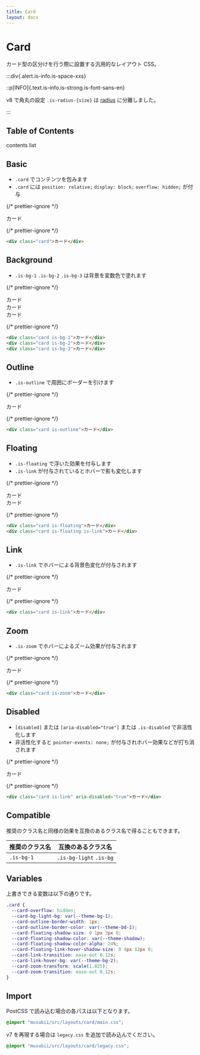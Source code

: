 ```yaml
---
title: Card
layout: docs
---
```


# Card

カード型の区分けを行う際に設置する汎用的なレイアウト CSS。

:::div{.alert.is-info.is-space-xxs}

::p[INFO]{.text.is-info.is-strong.is-font-sans-en}

v8 で角丸の設定 `.is-radius-{size}` は [radius](/docs/radius) に分離しました。

:::

## Table of Contents

contents list

## Basic

- `.card` でコンテンツを包みます
- `.card` には `position: relative;` `display: block;` `overflow: hidden;` が付与

{/* prettier-ignore */}
<div className="docs-preview">
  <div className="card">カード</div>
</div>

{/* prettier-ignore */}
```html
<div class="card">カード</div>
```

## Background

- `.is-bg-1` `.is-bg-2` `.is-bg-3` は背景を変数色で塗れます

{/* prettier-ignore */}
<div className="docs-preview">
  <div className="card is-bg-1">カード</div>
  <div className="card is-bg-2">カード</div>
  <div className="card is-bg-3">カード</div>
</div>

{/* prettier-ignore */}
```html
<div class="card is-bg-1">カード</div>
<div class="card is-bg-2">カード</div>
<div class="card is-bg-3">カード</div>
```

## Outline

- `.is-outline` で周囲にボーダーを引けます

{/* prettier-ignore */}
<div className="docs-preview">
  <div className="card is-outline">カード</div>
</div>

{/* prettier-ignore */}
```html
<div class="card is-outline">カード</div>
```

## Floating

- `.is-floating` で浮いた効果を付与します
- `.is-link` が付与されているとホバーで影も変化します

{/* prettier-ignore */}
<div className="docs-preview">
  <div className="box is-space-md">
    <div className="card is-floating">カード</div>
    <div className="card is-floating is-link">カード</div>
  </div>
</div>

{/* prettier-ignore */}
```html
<div class="card is-floating">カード</div>
<div class="card is-floating is-link">カード</div>
```

## Link

- `.is-link` でホバーによる背景色変化が付与されます

{/* prettier-ignore */}
<div className="docs-preview">
  <div className="card is-link">カード</div>
</div>

{/* prettier-ignore */}
```html
<div class="card is-link">カード</div>
```

## Zoom

- `.is-zoom` でホバーによるズーム効果が付与されます

{/* prettier-ignore */}
<div className="docs-preview">
  <div className="card is-zoom">カード</div>
</div>

{/* prettier-ignore */}
```html
<div class="card is-zoom">カード</div>
```

## Disabled

- `[disabled]` または `[aria-disabled="true"]` または `.is-disabled` で非活性化します
- 非活性化すると `pointer-events: none;` が付与されホバー効果などが打ち消されます

{/* prettier-ignore */}
<div className="docs-preview">
  <div className="card is-link" aria-disabled="true">カード</div>
</div>

{/* prettier-ignore */}
```html
<div class="card is-link" aria-disabled="true">カード</div>
```

## Compatible

推奨のクラス名と同様の効果を互換のあるクラス名で得ることもできます。

| 推奨のクラス名 | 互換のあるクラス名      |
| -------------- | ----------------------- |
| `.is-bg-1`     | `.is-bg-light` `.is-bg` |

## Variables

上書きできる変数は以下の通りです。

```css
.card {
  --card-overflow: hidden;
  --card-bg-light-bg: var(--theme-bg-1);
  --card-outline-border-width: 1px;
  --card-outline-border-color: var(--theme-bd-1);
  --card-floating-shadow-size: 0 1px 3px 0;
  --card-floating-shadow-color: var(--theme-shadow);
  --card-floating-shadow-color-alpha: 24%;
  --card-floating-link-hover-shadow-size: 0 4px 12px 0;
  --card-link-transition: ease-out 0.12s;
  --card-link-hover-bg: var(--theme-bg-2);
  --card-zoom-transform: scale(1.025);
  --card-zoom-transition: ease-out 0.12s;
}
```

## Import

PostCSS で読み込む場合の各パスは以下となります。

```css
@import "musubii/src/layouts/card/main.css";
```

v7 を再現する場合は `legacy.css` を追加で読み込んでください。

```css
@import "musubii/src/layouts/card/legacy.css";
```
